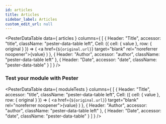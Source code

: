 ```yaml
---
id: articles
title: Articles
sidebar_label: Articles
custom_edit_url: null
---
```



<PesterDataTable
  data={ articles }
  columns={
    [
      {
        Header: "Title",
        accessor: "title",
        className: "pester-data-table left",
        Cell: ({ cell: { value }, row: { original } }) => (
          <a href={`${original.url}`} target="blank" rel="noreferrer noopener">{value}</a>
        )
      },
      {
        Header: "Author",
        accessor: "author",
        className: "pester-data-table left"
      },
      {
        Header: "Date",
        accessor: "date",
        className: "pester-data-table"
      }
    ]
  }
/>





### Test your module with Pester

<PesterDataTable
  data={ moduleTests }
  columns={
    [
      {
        Header: "Title",
        accessor: "title",
        className: "pester-data-table left",
        Cell: ({ cell: { value }, row: { original } }) => (
          <a href={`${original.url}`} target="blank" rel="noreferrer noopener">{value}</a>
        )
      },
      {
        Header: "Author",
        accessor: "author",
        className: "pester-data-table left"
      },
      {
        Header: "Date",
        accessor: "date",
        className: "pester-data-table"
      }
    ]
  }
/>


<PesterDataButton
  text="Suggest New Article"
  editUrl="https://github.com/pester/docs/blob/master/docs/additional-resources/articles.data.js"
/>
